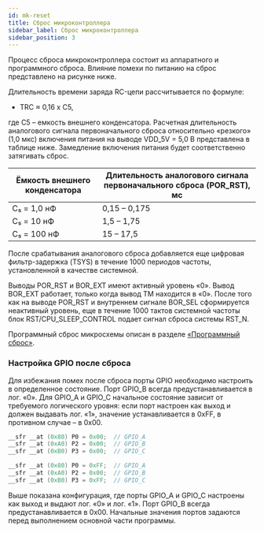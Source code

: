 ```yaml
---
id: mk-reset
title: Сброс микроконтроллера
sidebar_label: Сброс микроконтроллера
sidebar_position: 3
---
```


Процесс сброса микроконтроллера состоит из аппаратного и программного сброса. Влияние помехи по питанию на сброс представлено на рисунке ниже.

<DocumentFigure src="/img/5400TP105-003/main/reset.png" caption="Временная диаграмма при включении и выключении питания" />

Длительность времени заряда RC-цепи рассчитывается по формуле:

- TRC ≈ 0,16 х С5,

где С5 – емкость внешнего конденсатора. Расчетная длительность аналогового сигнала первоначального сброса относительно «резкого» (1,0 мкс) включения питания на выводе VDD_5V = 5,0 В представлена в таблице ниже. Замедление включения питания будет соответственно затягивать сброс.

| Ёмкость внешнего конденсатора | Длительность аналогового сигнала первоначального сброса (POR_RST), мс |
| ----------------------------- | --------------------------------------------------------------------- |
| C₅ = 1,0 нФ                   | 0,15 – 0,175                                                          |
| C₅ = 10 нФ                    | 1,5 – 1,75                                                            |
| C₅ = 100 нФ                   | 15 – 17,5                                                             |

После срабатывания аналогового сброса добавляется еще цифровая фильтр-задержка (TSYS) в течение 1000 периодов частоты, установленной в качестве системной.

Выводы POR_RST и BOR_EXT имеют активный уровень «0». Вывод BOR_EXT работает, только когда вывод TM находится в «0». После того как на выводе POR_RST и внутреннем сигнале BOR_SEL сформируется неактивный уровень, еще в течение 1000 тактов системной частоты блок RST/CPU_SLEEP_CONTROL подает сигнал сброса системы RST_N.

Программный сброс микросхемы описан в разделе [«Программный сброс»](/docs/5400TP105-003/programming/#программный-сброс).

### Настройка GPIO после сброса

Для избежания помех после сброса порты GPIO необходимо настроить в определенное состояние. Порт GPIO_B всегда предустанавливается в лог. «0». Для GPIO_A и GPIO_C начальное состояние зависит от требуемого логического уровня: если порт настроен как выход и должен выдавать лог. «1», значение устанавливается в 0xFF, в противном случае – в 0x00.

```c title="Предустановка GPIO. При условии выдачи логического нуля на все GPIO." showLineNumbers
__sfr __at (0x80) P0 = 0x00;  // GPIO_A
__sfr __at (0xA0) P2 = 0x00;  // GPIO_B
__sfr __at (0xB0) P3 = 0x00;  // GPIO_C
```

```c title="Предустановка GPIO. При условии выдачи логической единицы на все GPIO." showLineNumbers
__sfr __at (0x80) P0 = 0xFF;  // GPIO_A
__sfr __at (0xA0) P2 = 0x00;  // GPIO_B
__sfr __at (0xB0) P3 = 0xFF;  // GPIO_C
```

Выше показана конфигурация, где порты GPIO_A и GPIO_C настроены как выход и выдают лог. «0» и лог. «1». Порт GPIO_B всегда предустанавливается в 0x00. Начальные значения портов задаются перед выполнением основной части программы.

<DocumentFigure
  src="/img/5400TP105-003/main/gpio-mode.png"
  alt="Состояние выводов GPIO в режиме входа и выхода при сбросе микросхемы"
  caption="Состояние выводов GPIO в режиме входа и выхода при сбросе микросхемы"
/>
